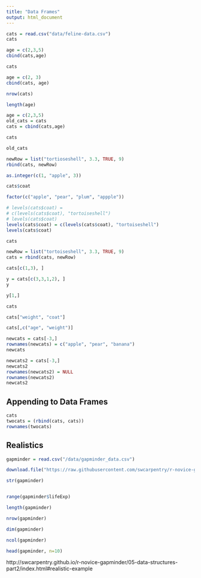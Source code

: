 ```yaml
---
title: "Data Frames"
output: html_document
---
```



```r
cats = read.csv("data/feline-data.csv")
cats
```

```r
age = c(2,3,5)
cbind(cats,age)
```

```r
cats
```

```r
age = c(2, 3)
cbind(cats, age)
```

```r
nrow(cats)
```

```r
length(age)
```

```r
age = c(2,3,5)
old_cats = cats
cats = cbind(cats,age)
```

```r
cats
```

```r
old_cats
```

```r
newRow = list("tortioseshell", 3.3, TRUE, 9)
rbind(cats, newRow)
```

```r
as.integer(c(1, "apple", 3))
```


```r
cats$coat
```

```r
factor(c("apple", "pear", "plum", "appple"))
```
```r
# levels(cats$coat) = 
# c(levels(cats$coat), "tortoiseshell")
# levels(cats$coat)
levels(cats$coat) = c(levels(cats$coat), "tortoiseshell")
levels(cats$coat)
```
```r
cats
```

```r
newRow = list("tortoiseshell", 3.3, TRUE, 9)
cats = rbind(cats, newRow)
```

```r
cats[c(1,3), ]
```
```r
y = cats[c(3,3,1,2), ]
y
```

```r
y[1,]
```


```r
cats
```

```r
cats["weight", "coat"]
```


```r
cats[,c("age", "weight")]
```

```r
newcats = cats[-3,]
rownames(newcats) = c("apple", "pear", "banana")
newcats
```

```r
newcats2 = cats[-3,]
newcats2
rownames(newcats2) = NULL
rownames(newcats2)
newcats2
```

## Appending to Data Frames

```r
cats
twocats = (rbind(cats, cats))
rownames(twocats)
```

## Realistics
```r
gapminder = read.csv("/data/gapminder_data.csv")
```

```r
download.file("https://raw.githubusercontent.com/swcarpentry/r-novice-gapminder/gh-pages/_episodes_rmd/data/gapminder_data.csv", destfile = "data/gapminder_data.csv")
```
```r
str(gapminder)
```
```r
```


```r
range(gapminder$lifeExp)
```
```r
length(gapminder)
```
```r
nrow(gapminder)
```

```r
dim(gapminder)
```


```r
ncol(gapminder)
```

```r
head(gapminder, n=10)
```



http://swcarpentry.github.io/r-novice-gapminder/05-data-structures-part2/index.html#realistic-example
